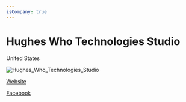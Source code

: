```yaml
---
isCompany: true
---
```


# Hughes Who Technologies Studio

<Location>

United States

</Location>

![Hughes_Who_Technologies_Studio](./images/Hughes_Who_Technologies_Studio_v1.png?format=500w)

<Website>

[Website](https://www.hugheswhotechstudio.org/)

[Facebook](https://www.facebook.com/HughesWhoTechStudio)

</Website>
